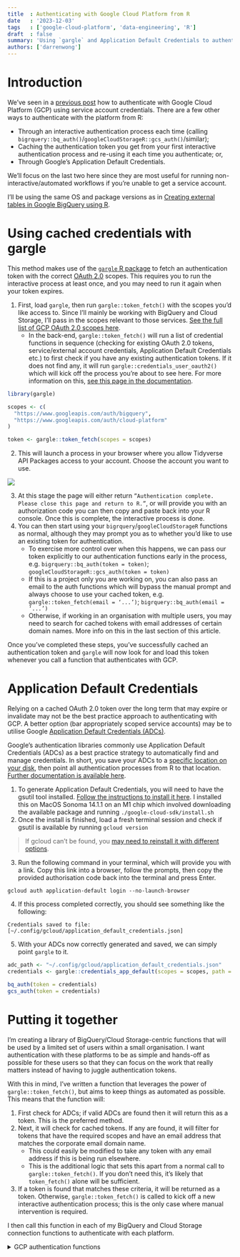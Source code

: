 ```yaml
---
title  : Authenticating with Google Cloud Platform from R
date   : '2023-12-03'
tags   : ['google-cloud-platform', 'data-engineering', 'R']
draft  : false
summary: 'Using `gargle` and Application Default Credentials to authenticate with GCP from R'
authors: ['darrenwong']
---
```


# Introduction

We’ve seen in a [previous post](https://www.herdmentality.xyz/blog/bq-ext-tbl-in-r) how to authenticate with Google Cloud Platform (GCP) using service account credentials. There are a few other ways to authenticate with the platform from R: 

- Through an interactive authentication process each time (calling `bigrquery::bq_auth()`/`googleCloudStorageR::gcs_auth()`/similar); 
- Caching the authentication token you get from your first interactive authentication process and re-using it each time you authenticate; or,
- Through Google’s Application Default Credentials. 

We’ll focus on the last two here since they are most useful for running non-interactive/automated workflows if you’re unable to get a service account.

I’ll be using the same OS and package versions as in [Creating external tables in Google BigQuery using R](https://www.herdmentality.xyz/blog/bq-ext-tbl-in-r).

# Using cached credentials with gargle

This method makes use of the [`gargle` R package](https://gargle.r-lib.org/) to fetch an authentication token with the correct [OAuth 2.0](https://aaronparecki.com/oauth-2-simplified/) scopes. This requires you to run the interactive process at least once, and you may need to run it again when your token expires.

1. First, load `gargle`, then run `gargle::token_fetch()` with the scopes you’d like access to. Since I’ll mainly be working with BigQuery and Cloud Storage, I’ll pass in the scopes relevant to those services. [See the full list of GCP OAuth 2.0 scopes here](https://developers.google.com/identity/protocols/oauth2/scopes#bigquery).
    - In the back-end, `gargle::token_fetch()` will run a list of credential functions in sequence (checking for existing OAuth 2.0 tokens, service/external account credentials, Application Default Credentials etc.) to first check if you have any existing authentication tokens. If it does not find any, it will run `gargle::credentials_user_oauth2()` which will kick off the process you’re about to see here. For more information on this, [see this page in the documentation](https://gargle.r-lib.org/articles/how-gargle-gets-tokens.html).

```r
library(gargle)

scopes <- c(
  "https://www.googleapis.com/auth/bigquery",
  "https://www.googleapis.com/auth/cloud-platform"
)

token <- gargle::token_fetch(scopes = scopes)
```

2. This will launch a process in your browser where you allow Tidyverse API Packages access to your account. Choose the account you want to use.

![](/static/images/gcs-auth-r/image1.png)

3. At this stage the page will either return `”Authentication complete. Please close this page and return to R.”`, or will provide you with an authorization code you can then copy and paste back into your R console. Once this is complete, the interactive process is done.
4. You can then start using your `bigrquery`/`googleCloudStorageR` functions as normal, although they may prompt you as to whether you’d like to use an existing token for authentication.
    - To exercise more control over when this happens, we can pass our token explicitly to our authentication functions early in the process, e.g. `bigrquery::bq_auth(token = token)`; `googleCloudStorageR::gcs_auth(token = token)`
    - If this is a project only you are working on, you can also pass an email to the auth functions which will bypass the manual prompt and always choose to use your cached token, e.g. `gargle::token_fetch(email = ‘...’)`; `bigrquery::bq_auth(email = ‘...’)`
    - Otherwise, if working in an organisation with multiple users, you may need to search for cached tokens with email addresses of certain domain names. More info on this in the last section of this article.

Once you’ve completed these steps, you’ve successfully cached an authentication token and `gargle` will now look for and load this token whenever you call a function that authenticates with GCP. 


# Application Default Credentials

Relying on a cached OAuth 2.0 token over the long term that may expire or invalidate may not be the best practice approach to authenticating with GCP. A better option (bar appropriately scoped service accounts) may be to utilise Google [Application Default Credentials (ADCs)](https://cloud.google.com/docs/authentication/application-default-credentials). 

Google’s authentication libraries commonly use Application Default Credentials (ADCs) as a best practice strategy to automatically find and manage credentials. In short, you save your ADCs to a [specific location on your disk](https://cloud.google.com/docs/authentication/application-default-credentials#personal), then point all authentication processes from R to that location. [Further documentation is available here](https://cloud.google.com/docs/authentication/provide-credentials-adc).

1. To generate Application Default Credentials, you will need to have the gsutil tool installed. [Follow the instructions to install it here](https://cloud.google.com/storage/docs/gsutil_install). I installed this on MacOS Sonoma 14.1.1 on an M1 chip which involved downloading the available package and running `./google-cloud-sdk/install.sh`
2. Once the install is finished, load a fresh terminal session and check if gsutil is available by running `gcloud version`

> If gcloud can’t be found, you [may need to reinstall it with different options](https://stackoverflow.com/questions/31037279/gcloud-command-not-found-while-installing-google-cloud-sdk).

3. Run the following command in your terminal, which will provide you with a link. Copy this link into a browser, follow the prompts, then copy the provided authorisation code back into the terminal and press Enter.

```shell
gcloud auth application-default login --no-launch-browser
```

4. If this process completed correctly, you should see something like the following:


```
Credentials saved to file: [~/.config/gcloud/application_default_credentials.json]
```

5. With your ADCs now correctly generated and saved, we can simply point `gargle` to it.

```r
adc_path <- "~/.config/gcloud/application_default_credentials.json"
credentials <- gargle::credentials_app_default(scopes = scopes, path = adc_path)

bq_auth(token = credentials)
gcs_auth(token = credentials)
```

# Putting it together

I’m creating a library of BigQuery/Cloud Storage-centric functions that will be used by a limited set of users within a small organisation. I want authentication with these platforms to be as simple and hands-off as possible for these users so that they can focus on the work that really matters instead of having to juggle authentication tokens.

With this in mind, I’ve written a function that leverages the power of `gargle::token_fetch()`, but aims to keep things as automated as possible. This means that the function will:

1. First check for ADCs; if valid ADCs are found then it will return this as a token. This is the preferred method.
2. Next, it will check for cached tokens. If any are found, it will filter for tokens that have the required scopes and have an email address that matches the corporate email domain name.
    - This could easily be modified to take any token with any email address if this is being run elsewhere.
    - This is the additional logic that sets this apart from a normal call to `gargle::token_fetch()`. If you don’t need this, it’s likely that `token_fetch()` alone will be sufficient.
3. If a token is found that matches these criteria, it will be returned as a token. Otherwise, `gargle::token_fetch()` is called to kick off a new interactive authentication process; this is the only case where manual intervention is required.

I then call this function in each of my BigQuery and Cloud Storage connection functions to authenticate with each platform.

<details>
    <summary>GCP authentication functions</summary>

    ```r
    #' Authenticate with GCP
    #'
    #' Uses [gargle::token_fetch()] to generate a token that can be passed to
    #' [bigrquery::bq_auth()] and [googleCloudStorageR::gcs_auth()]. Will look at
    #' the cache ([gargle::gargle_oauth_sitrep()]) to see if there are any cached
    #' tokens and will use the one with the '@organisation.org' email address by
    #' default.
    #'
    #' @param force Bool, whether to force interactive authentication
    #' @param adc_path Path override for location of Application Default Credentials
    #' @param force_cache Bool, force the usage of cached tokens and not ADCs
    #' @param ... Args to pass to [gargle::token_fetch()]
    get_token <- function(
        adc_path    = NULL,
        force_cache = FALSE,
        silent      = FALSE,
        ...
    ) {
        
        scopes <- c(
            "https://www.googleapis.com/auth/bigquery",
            "https://www.googleapis.com/auth/cloud-platform"
        )

        if (!force_cache & !silent) log_info('Checking {gargle:::credentials_app_default_path()} for Application Default Credentials')
        
        # Check 
        if (file.exists(gargle:::credentials_app_default_path()) & !force_cache) {
            
            credentials <- gargle::credentials_app_default(scopes = scopes, path = adc_path)
            
            if (!is.null(credentials)) return (credentials)
            
        }
        
        if (!silent) {
            log_info('No ADCs found, generate in Terminal with `gcloud auth application-default login --no-launch-browser`')
            log_info('Falling back on cached tokens stored in ~/.cache/gargle (if any)')
        }

        # First check if any tokens are cached
        sitrep <- with_gargle_verbosity(
            'silent', 
            gargle_oauth_sitrep()
        ) %>% 
            as_tibble()
        
        valid_cached <- sitrep %>%
            filter(
                str_detect(scopes, 'bigquery') & 
                    str_detect(scopes, 'cloud-platform') & 
                    str_detect(email, 'organisation.org')
            ) %>% 
            pull(email)
        
        if (length(valid_cached) > 0) {
            
            token <- gargle::token_fetch(email = valid_cached[[1]], scopes = scopes, use_oob = TRUE)
            
        } else {
            
            # Opens up an interactive auth window - follow the instructions on screen
            # Caches authentication token - unsure when this is invalidated
            token <- gargle::token_fetch(scopes = scopes, use_oob = TRUE, ...)
            
        }
        
        # Return
        token
        
    }

    # BigQuery/Cloud Storage connectors ----

    #' Connect to BigQuery
    #'
    #' @param json Whether to authenticate interactively (`NULL`), or to use a
    #'   service account JSON
    #' @param project Project your target BigQuery database sits in
    #' @param dataset The BQ dataset you want to connect to
    #' @param billing Project billing (usually same as your `project`)
    connect_bigquery <- function(
        json    = NULL,
        project = 'project_name', 
        dataset = 'dataset_name', 
        billing = NULL,
        ...
    ) {
    
        if (is.null(billing)) billing <- project
        
        # If JSON path isn't NULL, authenticate with the specified JSON and set
        # default dataset for session
        if (!is.null(json)) {
            bq_auth(path = json)
            bq_project_datasets(dataset)
        } else {
            # Otherwise, use `gargle` to use existing ADCs or generate a token
            token <- get_token(silent = TRUE)
            bq_auth(token = token)
        }
        
        # Connect to BQ
        bq_con <- dbConnect(
            bigrquery::bigquery(),
            project = project,
            dataset = dataset,
            billing = billing
        )
        
        return (bq_con)
    
    }


    #' Connect to Cloud Storage
    #'
    #' Opens a connection to GCS, returns only details on the connection
    #'
    #' @param json Whether to authenticate interactively (`NULL`), or to use a
    #'   service account JSON
    #' @param project Project your target Cloud Storage bucket sits in
    #' @param bucket The bucket you want to connect to
    connect_cloudstore <- function(
        json    = NULL,
        project = 'project_name', 
        bucket  = 'bucket_name', 
        up_lim  = 2e+9L,
        ...
    ) {
        
        # If JSON path isn't NULL, authenticate with the specified JSON and set
        # default dataset for session
        if (!is.null(json)) {
            gcs_auth(json_file = json, ...)
        } else {
            # Otherwise, use `gargle` to use existing ADCs or generate a token
            token <- get_token(silent = TRUE)
            gcs_auth(token = token, ...)
        }
        
        # Set global bucket for session
        gcs_global_bucket(bucket)
        
        # Set max 'simple' upload file size to 2gb (instead of 5mb)
        gcs_upload_set_limit(upload_limit = up_lim)
        
        return (
            list(
            project = project,
            bucket  = bucket,
            up_lim  = up_lim
            )
        )
    
    }

    ```

</details>